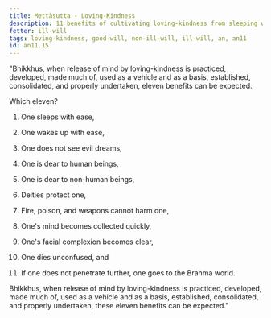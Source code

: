 ```yaml
---
title: Mettāsutta - Loving-Kindness
description: 11 benefits of cultivating loving-kindness from sleeping with ease to dying unconfused to going to the Brahma world.
fetter: ill-will
tags: loving-kindness, good-will, non-ill-will, ill-will, an, an11
id: an11.15
---
```


"Bhikkhus, when release of mind by loving-kindness is practiced, developed, made much of, used as a vehicle and as a basis, established, consolidated, and properly undertaken, eleven benefits can be expected.

Which eleven?

1. One sleeps with ease,

2. One wakes up with ease,

3. One does not see evil dreams,

4. One is dear to human beings,

5. One is dear to non-human beings,

6. Deities protect one,

7. Fire, poison, and weapons cannot harm one,

8. One's mind becomes collected quickly,

9. One's facial complexion becomes clear,

10. One dies unconfused, and

11. If one does not penetrate further, one goes to the Brahma world.

Bhikkhus, when release of mind by loving-kindness is practiced, developed, made much of, used as a vehicle and as a basis, established, consolidated, and properly undertaken, these eleven benefits can be expected."
